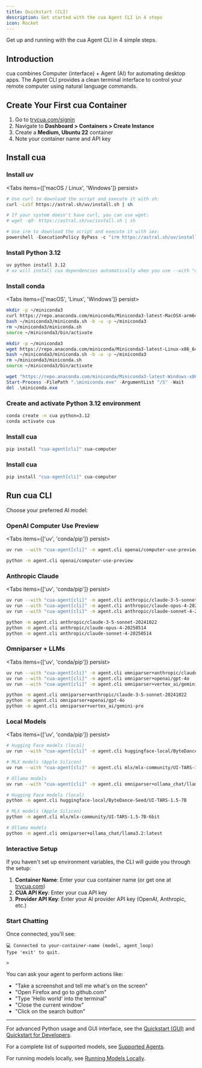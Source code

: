 ```yaml
---
title: Quickstart (CLI)
description: Get started with the cua Agent CLI in 4 steps
icon: Rocket
---
```



Get up and running with the cua Agent CLI in 4 simple steps.

<Steps>
<Step>

## Introduction

cua combines Computer (interface) + Agent (AI) for automating desktop apps. The Agent CLI provides a clean terminal interface to control your remote computer using natural language commands.

</Step>

<Step>

## Create Your First cua Container

1. Go to [trycua.com/signin](https://www.trycua.com/signin)
2. Navigate to **Dashboard > Containers > Create Instance**
3. Create a **Medium, Ubuntu 22** container
4. Note your container name and API key

</Step>

<Step>

## Install cua

<Accordions type="single" defaultValue="uv">

<Accordion title="uv (Recommended)" value="uv">

### Install uv

<Tabs items={['macOS / Linux', 'Windows']} persist>
<Tab value="macOS / Linux">

```bash
# Use curl to download the script and execute it with sh:
curl -LsSf https://astral.sh/uv/install.sh | sh

# If your system doesn't have curl, you can use wget:
# wget -qO- https://astral.sh/uv/install.sh | sh
```

</Tab>
<Tab value="Windows">

```powershell
# Use irm to download the script and execute it with iex:
powershell -ExecutionPolicy ByPass -c "irm https://astral.sh/uv/install.ps1 | iex"
```

</Tab>
</Tabs>

### Install Python 3.12

```bash
uv python install 3.12
# uv will install cua dependencies automatically when you use --with "cua-agent[cli]"
```

</Accordion>

<Accordion title="conda" value="conda">

### Install conda

<Tabs items={['macOS', 'Linux', 'Windows']} persist>
<Tab value="macOS">

```bash
mkdir -p ~/miniconda3
curl https://repo.anaconda.com/miniconda/Miniconda3-latest-MacOSX-arm64.sh -o ~/miniconda3/miniconda.sh
bash ~/miniconda3/miniconda.sh -b -u -p ~/miniconda3
rm ~/miniconda3/miniconda.sh
source ~/miniconda3/bin/activate
```

</Tab>
<Tab value="Linux">

```bash
mkdir -p ~/miniconda3
wget https://repo.anaconda.com/miniconda/Miniconda3-latest-Linux-x86_64.sh -O ~/miniconda3/miniconda.sh
bash ~/miniconda3/miniconda.sh -b -u -p ~/miniconda3
rm ~/miniconda3/miniconda.sh
source ~/miniconda3/bin/activate
```

</Tab>
<Tab value="Windows">

```powershell
wget "https://repo.anaconda.com/miniconda/Miniconda3-latest-Windows-x86_64.exe" -outfile ".\miniconda.exe"
Start-Process -FilePath ".\miniconda.exe" -ArgumentList "/S" -Wait
del .\miniconda.exe
```

</Tab>
</Tabs>

### Create and activate Python 3.12 environment

```bash
conda create -n cua python=3.12
conda activate cua
```

### Install cua

```bash
pip install "cua-agent[cli]" cua-computer
```

</Accordion>

<Accordion title="pip" value="pip">

### Install cua

```bash
pip install "cua-agent[cli]" cua-computer
```

</Accordion>

</Accordions>

</Step>

<Step>

## Run cua CLI

Choose your preferred AI model:

### OpenAI Computer Use Preview

<Tabs items={['uv', 'conda/pip']} persist>
<Tab value="uv">

```bash
uv run --with "cua-agent[cli]" -m agent.cli openai/computer-use-preview
```

</Tab>
<Tab value="conda/pip">

```bash
python -m agent.cli openai/computer-use-preview
```

</Tab>
</Tabs>

### Anthropic Claude

<Tabs items={['uv', 'conda/pip']} persist>
<Tab value="uv">

```bash
uv run --with "cua-agent[cli]" -m agent.cli anthropic/claude-3-5-sonnet-20241022
uv run --with "cua-agent[cli]" -m agent.cli anthropic/claude-opus-4-20250514
uv run --with "cua-agent[cli]" -m agent.cli anthropic/claude-sonnet-4-20250514
```

</Tab>
<Tab value="conda/pip">

```bash
python -m agent.cli anthropic/claude-3-5-sonnet-20241022
python -m agent.cli anthropic/claude-opus-4-20250514
python -m agent.cli anthropic/claude-sonnet-4-20250514
```

</Tab>
</Tabs>

### Omniparser + LLMs

<Tabs items={['uv', 'conda/pip']} persist>
<Tab value="uv">

```bash
uv run --with "cua-agent[cli]" -m agent.cli omniparser+anthropic/claude-3-5-sonnet-20241022
uv run --with "cua-agent[cli]" -m agent.cli omniparser+openai/gpt-4o
uv run --with "cua-agent[cli]" -m agent.cli omniparser+vertex_ai/gemini-pro
```

</Tab>
<Tab value="conda/pip">

```bash
python -m agent.cli omniparser+anthropic/claude-3-5-sonnet-20241022
python -m agent.cli omniparser+openai/gpt-4o
python -m agent.cli omniparser+vertex_ai/gemini-pro
```

</Tab>
</Tabs>

### Local Models

<Tabs items={['uv', 'conda/pip']} persist>
<Tab value="uv">

```bash
# Hugging Face models (local)
uv run --with "cua-agent[cli]" -m agent.cli huggingface-local/ByteDance-Seed/UI-TARS-1.5-7B

# MLX models (Apple Silicon)
uv run --with "cua-agent[cli]" -m agent.cli mlx/mlx-community/UI-TARS-1.5-7B-6bit

# Ollama models
uv run --with "cua-agent[cli]" -m agent.cli omniparser+ollama_chat/llama3.2:latest
```

</Tab>
<Tab value="conda/pip">

```bash
# Hugging Face models (local)
python -m agent.cli huggingface-local/ByteDance-Seed/UI-TARS-1.5-7B

# MLX models (Apple Silicon)
python -m agent.cli mlx/mlx-community/UI-TARS-1.5-7B-6bit

# Ollama models
python -m agent.cli omniparser+ollama_chat/llama3.2:latest
```

</Tab>
</Tabs>

### Interactive Setup

If you haven't set up environment variables, the CLI will guide you through the setup:

1. **Container Name**: Enter your cua container name (or get one at [trycua.com](https://www.trycua.com/))
2. **CUA API Key**: Enter your cua API key
3. **Provider API Key**: Enter your AI provider API key (OpenAI, Anthropic, etc.)

### Start Chatting

Once connected, you'll see:

```
💻 Connected to your-container-name (model, agent_loop)
Type 'exit' to quit.

>
```

You can ask your agent to perform actions like:

- "Take a screenshot and tell me what's on the screen"
- "Open Firefox and go to github.com"
- "Type 'Hello world' into the terminal"
- "Close the current window"
- "Click on the search button"

</Step>
</Steps>

---

For advanced Python usage and GUI interface, see the [Quickstart (GUI)](/quickstart-ui) and [Quickstart for Developers](/quickstart-devs).

For a complete list of supported models, see [Supported Agents](/agent-sdk/supported-agents).

For running models locally, see [Running Models Locally](/agent-sdk/local-models).
